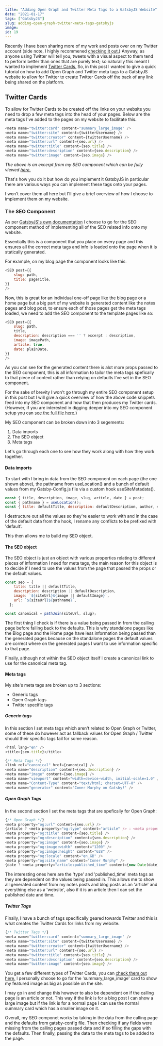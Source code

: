 ```yaml
---
title: "Adding Open Graph and Twitter Meta Tags to a GatsbyJS Website"
date: "2021-01-17"
tags: ["GatsbyJS"]
slug: adding-open-graph-twitter-meta-tags-gatsbyjs
image: 
id: 19
---
```


Recently I have been sharing more of my work and posts over on my Twitter account (side note, I highly recommened [checking it out.](https://twitter.com/MrConerMurphy)) Anyway, as anyone using Twitter will tell you, tweets with a visual aspect to them tend to perform better than ones that are purely text; so naturally this meant I wanted to implement [Twitter Cards.](https://developer.twitter.com/en/docs/twitter-for-websites/cards/overview/abouts-cards) So, in this post I wanted to give a quick tutorial on how to add Open Graph and Twitter meta tags to a GatsbyJS website to allow for Twitter to create Twitter Cards off the back of any link being shared on the platform.

## Twitter Cards

To allow for Twitter Cards to be created off the links on your website you need to drop a few meta tags into the head of your pages. Below are the meta tags I've added to the pages on my website to facilitate this.

```JavaScript
<meta name="twitter:card" content="summary_large_image" />
<meta name="twitter:site" content={twitterUsername} />
<meta name="twitter:creator" content={twitterUsername} />
<meta name="twitter:url" content={seo.url} />
<meta name="twitter:title" content={seo.title} />
<meta name="twitter:description" content={seo.description} />
<meta name="twitter:image" content={seo.image} />
```

_The above is an excerpt from my SEO component which can be fully viewed [here.](https://github.com/conermurphy/conermurphy.com/blob/master/src/components/SEO.js)_

That's how you do it but how do you implement it GatsbyJS in particular there are various ways you can implement these tags onto your pages.

I won't cover them all here but I'll give a brief overview of how I choose to implement them on my website.

### The SEO Component

As per [GatsbyJS's own documentation](https://www.gatsbyjs.com/docs/add-seo-component/) I choose to go for the SEO component method of implementing all of the SEO related info onto my website.

Essentially this is a component that you place on every page and this ensures all the correct meta tags and info is loaded onto the page when it is statically generated.

For example, on my blog page the component looks like this:

```JavaScript
<SEO post={{
    slug: path,
    title: pageTitle,
}}
/>
```

Now, this is great for an individual one-off page like the blog page or a home page but a big part of my website is generated content like the notes pages and blog post, to ensure each of those pages get the meta tags loaded, we need to add the SEO component to the template pages like so:

```JavaScript
<SEO post={{
    slug: path,
    title,
    description: description === '' ? excerpt : description,
    image: imagePath,
    article: true,
    date: plainDate,
}}
/>
```

As you can see for the generated content there is alot more props passed to the SEO component, this is all information to tailor the meta tags spefically to that piece of content rather than relying on defaults I've set in the SEO component.

For the sake of brevity I won't go through my entire SEO component setup in this post but I will give a quick overview of how the above code snippets feed into my SEO component and how that then produces my Twitter cards. (However, if you are interested in digging deeper into my SEO component setup you can [see the full file here.](https://github.com/conermurphy/conermurphy.com/blob/master/src/components/SEO.js))

My SEO component can be broken down into 3 segements:

1. Data imports
2. The SEO object
3. Meta tags

Let's go through each one to see how they work along with how they work together.

#### Data imports

To start with I bring in data from the SEO component on each page (the one shown above), the pathname from useLocation() and a bunch of default values from my Gatsby-Config.js file via a custom hook useSiteMetadata().

```JavaScript
const { title, description, image, slug, article, date } = post;
const { pathname } = useLocation();
const { title: defaultTitle, description: defaultDescription, author, siteUrl, twitterUsername, image: defaultImage } = useSiteMetadata();
```

I destructure out all the values so they're easier to work with and in the case of the default data from the hook, I rename any conflicts to be prefixed with 'default'.

This then allows me to build my SEO object.

#### The SEO object

The SEO object is just an object with various properties relating to different pieces of information I need for meta tags, the main reason for this object is to decide if I need to use the values from the page that passed the props or the default values.

```JavaScript
const seo = {
    title: title || defaultTitle,
    description: description || defaultDescription,
    image: `${siteUrl}${image || defaultImage}`,
    url: `${siteUrl}${pathname}`,
  };

const canonical = pathJoin(siteUrl, slug);
```

The first thing I check is if there is a value being passed in from the calling page before falling back to the defaults. This is why standalone pages like the Blog page and the Home page have less information being passed than the generated pages because on the standalone pages the default values are correct where on the generated pages I want to use information specific to that page.

Finally, although not within the SEO object itself I create a canonical link to use for the canonical meta tag.

#### Meta tags

My site's meta tags are broken up to 3 sections:

- Generic tags
- Open Graph tags
- Twitter specific tags

##### Generic tags

In this section I set meta tags which aren't related to Open Graph or Twitter, some of these do however act as fallback values for Open Graph / Twitter should their specific tags fail for some reason.

```JavaScript
<html lang="en" />
<title>{seo.title}</title>

{/* Meta Tags */}
<link rel="canonical" href={canonical} />
<meta name="description" content={seo.description} />
<meta name="image" content={seo.image} />
<meta name="viewport" content="width=device-width, initial-scale=1.0" />
<meta name="Content-Type" content="text/html; charset=UTF-8" />
<meta name="generator" content="Coner Murphy on Gatsby!" />
```

##### Open Graph Tags

In the second section I set the meta tags that are spefically for Open Graph:

```JavaScript
{/* Open Graph */}
<meta property="og:url" content={seo.url} />
{article ? <meta property="og:type" content="article" /> : <meta property="og:type" content="website" />}
<meta property="og:title" content={seo.title} />
<meta property="og:description" content={seo.description} />
<meta property="og:image" content={seo.image} />
<meta property="og:image:width" content="1200" />
<meta property="og:image:height" content="628" />
<meta property="og:locale" content="en_GB" />
<meta property="og:site_name" content="Coner Murphy" />
{date ? <meta property="article:published_time" content={new Date(date).toISOString()} /> : null}
```

The interesting ones here are the 'type' and 'published_time' meta tags as they are dependent on the values being passed in. This allows me to show all generated content from my notes posts and blog posts as an 'article' and everything else as a 'website', also if it is an article then I can set the published date and time.

##### Twitter Tags

Finally, I have a bunch of tags specifically geared towards Twitter and this is what creates the Twitter Cards for links from my website.

```JavaScript
{/* Twitter Tags */}
<meta name="twitter:card" content="summary_large_image" />
<meta name="twitter:site" content={twitterUsername} />
<meta name="twitter:creator" content={twitterUsername} />
<meta name="twitter:url" content={seo.url} />
<meta name="twitter:title" content={seo.title} />
<meta name="twitter:description" content={seo.description} />
<meta name="twitter:image" content={seo.image} />
```

You get a few different types of Twitter Cards, you can [check them out here.](https://developer.twitter.com/en/docs/twitter-for-websites/cards/overview/abouts-cards) I personally choose to go for the 'summary_large_image' card to show my featured image as big as possible on the site.

I may go in and change this however to also be dependent on if the calling page is an article or not. This way if the link is for a blog post I can show a large image but if the link is for a normal page I can use the normal summary card which has a smaller image on it.

Overall, my SEO componet works by taking in the data from the calling page and the defaults from gatsby-config file. Then checking if any fields were missing from the calling pages passed data and if so filling the gaps with the defaults. Then finally, passing the data to the meta tags to be added to the page.
